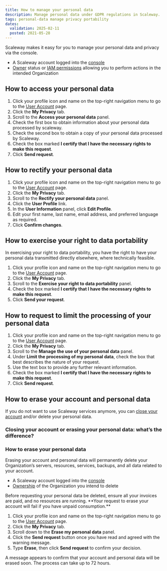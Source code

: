 ```yaml
---
title: How to manage your personal data
description: Manage personal data under GDPR regulations in Scaleway.
tags: personal-data manage privacy portability
dates:
  validation: 2025-02-11
  posted: 2021-05-28
---
```



Scaleway makes it easy for you to manage your personal data and privacy via the console.

<Requirements />

- A Scaleway account logged into the [console](https://console.scaleway.com)
- [Owner](/iam/concepts/#owner) status or [IAM permissions](/iam/concepts/#permission) allowing you to perform actions in the intended Organization

## How to access your personal data

1. Click your profile icon and name on the top-right navigation menu to go to the [User Account](https://console.scaleway.com/account/privacy) page.
2. Click the **My Privacy** tab.
3. Scroll to the **Access your personal data** panel.
4. Check the first box to obtain information about your personal data processed by scaleway.
5. Check the second box to obtain a copy of your personal data processed by Scaleway.
6. Check the box marked **I certify that I have the necessary rights to make this request**.
7. Click **Send request**.

## How to rectify your personal data

1. Click your profile icon and name on the top-right navigation menu to go to the [User Account](https://console.scaleway.com/account/privacy) page.
2. Click the **My Privacy** tab.
3. Scroll to the **Rectify your personal data** panel.
4. Click the **User Profile** link.
5. In the **User Information** panel, click **Edit Profile**.
6. Edit your first name, last name, email address, and preferred language as required.
7. Click **Confirm changes**.

## How to exercise your right to data portability

In exercising your right to data portability, you have the right to have your personal data transmitted directly elsewhere, where technically feasible.

1. Click your profile icon and name on the top-right navigation menu to go to the [User Account](https://console.scaleway.com/account/privacy) page.
2. Click the **My Privacy** tab.
3. Scroll to the **Exercise your right to data portability** panel.
4. Check the box marked **I certify that I have the necessary rights to make this request**.
5. Click **Send your request**.

## How to request to limit the processing of your personal data

1. Click your profile icon and name on the top-right navigation menu to go to the [User Account](https://console.scaleway.com/account/privacy) page.
2. Click the **My Privacy** tab.
3. Scroll to the **Manage the use of your personal data** panel.
4. Under **Limit the processing of my personal data**, check the box that best describes the nature of your request.
5. Use the text box to provide any further relevant information.
6. Check the box marked **I certify that I have the necessary rights to make this request**.
7. Click **Send request**.

## How to erase your account and personal data

If you do not want to use Scaleway services anymore, you can [close your account](/account/how-to/close-account/) and/or delete your personal data.

### Closing your account or erasing your personal data: what’s the difference?

<CloseVsErase />

### How to erase your personal data

Erasing your account and personal data will permanently delete your Organization’s servers, resources, services, backups, and all data related to your account.

<Requirements />

- A Scaleway account logged into the [console](https://console.scaleway.com)
- [Ownership](/iam/concepts/#owner) of the Organization you intend to delete

<Message type="important">
  Before requesting your personal data be deleted, ensure all your invoices are paid, and no resources are running. **Your request to erase your account will fail if you have unpaid consumption.**
</Message>

1. Click your profile icon and name on the top-right navigation menu to go to the [User Account](https://console.scaleway.com/account/privacy) page.
2. Click the **My Privacy** tab.
3. Scroll down to the **Erase my personal data** panel.
4. Click the **Send request** button once you have read and agreed with the warning message.
5. Type **Erase**, then click **Send request** to confirm your decision.

A message appears to confirm that your account and personal data will be erased soon. The process can take up to 72 hours.
